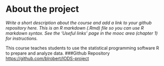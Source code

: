 
# About the project

*Write a short description about the course and add a link to your github repository here. This is an R markdown (.Rmd) file so you can use R markdown syntax. See the 'Useful links' page in the mooc area (chapter 1) for instructions.*

This course teaches students to use the statistical programming software R to prepare and analyze data. 
###Github Repository
<https://github.com/blrobert/IODS-project>
